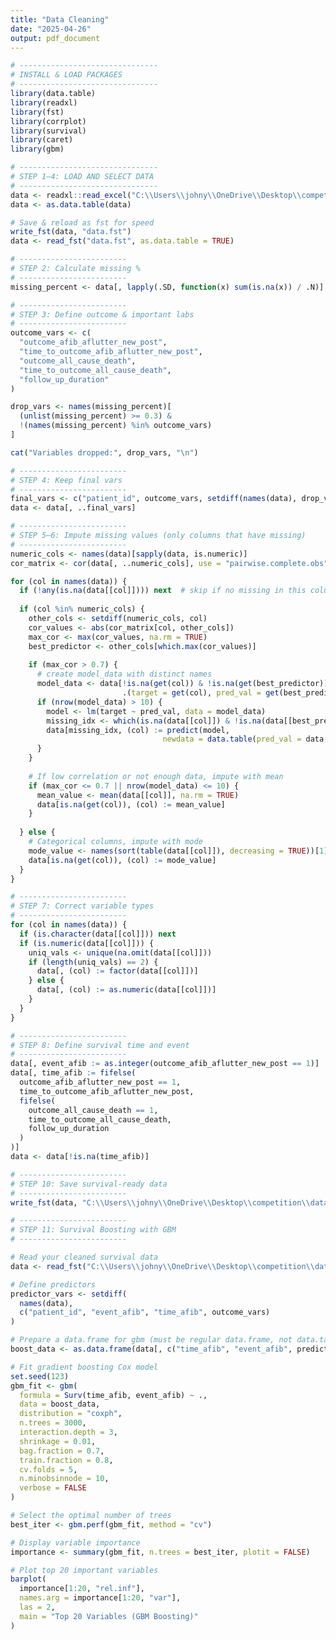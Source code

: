 ---
title: "Data Cleaning"
date: "2025-04-26"
output: pdf_document
---

```{r setup, warning=FALSE, message=FALSE}
# -------------------------------
# INSTALL & LOAD PACKAGES
# -------------------------------
library(data.table)
library(readxl)
library(fst)
library(corrplot)
library(survival)
library(caret)
library(gbm)
```

```{r data-cleaning, warning=FALSE, message=FALSE}
# -------------------------------
# STEP 1–4: LOAD AND SELECT DATA
# -------------------------------
data <- readxl::read_excel("C:\\Users\\johny\\OneDrive\\Desktop\\competition\\synthetic_data_stats_competition_2025_final (3).xlsx")
data <- as.data.table(data)

# Save & reload as fst for speed
write_fst(data, "data.fst")
data <- read_fst("data.fst", as.data.table = TRUE)

# ------------------------
# STEP 2: Calculate missing %
# ------------------------
missing_percent <- data[, lapply(.SD, function(x) sum(is.na(x)) / .N)]

# ------------------------
# STEP 3: Define outcome & important labs
# ------------------------
outcome_vars <- c(
  "outcome_afib_aflutter_new_post",
  "time_to_outcome_afib_aflutter_new_post",
  "outcome_all_cause_death",
  "time_to_outcome_all_cause_death",
  "follow_up_duration"
)

drop_vars <- names(missing_percent)[
  (unlist(missing_percent) >= 0.3) & 
  !(names(missing_percent) %in% outcome_vars)
]

cat("Variables dropped:", drop_vars, "\n")

# ------------------------
# STEP 4: Keep final vars
# ------------------------
final_vars <- c("patient_id", outcome_vars, setdiff(names(data), drop_vars))
data <- data[, ..final_vars]

# ------------------------
# STEP 5–6: Impute missing values (only columns that have missing)
# ------------------------
numeric_cols <- names(data)[sapply(data, is.numeric)]
cor_matrix <- cor(data[, ..numeric_cols], use = "pairwise.complete.obs")

for (col in names(data)) {
  if (!any(is.na(data[[col]]))) next  # skip if no missing in this column
  
  if (col %in% numeric_cols) {
    other_cols <- setdiff(numeric_cols, col)
    cor_values <- abs(cor_matrix[col, other_cols])
    max_cor <- max(cor_values, na.rm = TRUE)
    best_predictor <- other_cols[which.max(cor_values)]
    
    if (max_cor > 0.7) {
      # create model_data with distinct names
      model_data <- data[!is.na(get(col)) & !is.na(get(best_predictor)),
                         .(target = get(col), pred_val = get(best_predictor))]
      if (nrow(model_data) > 10) {
        model <- lm(target ~ pred_val, data = model_data)
        missing_idx <- which(is.na(data[[col]]) & !is.na(data[[best_predictor]]))
        data[missing_idx, (col) := predict(model, 
                                  newdata = data.table(pred_val = data[[best_predictor]][missing_idx]))]
      }
    } 
    
    # If low correlation or not enough data, impute with mean
    if (max_cor <= 0.7 || nrow(model_data) <= 10) {
      mean_value <- mean(data[[col]], na.rm = TRUE)
      data[is.na(get(col)), (col) := mean_value]
    }
    
  } else {
    # Categorical columns, impute with mode
    mode_value <- names(sort(table(data[[col]]), decreasing = TRUE))[1]
    data[is.na(get(col)), (col) := mode_value]
  }
}

# ------------------------
# STEP 7: Correct variable types
# ------------------------
for (col in names(data)) {
  if (is.character(data[[col]])) next
  if (is.numeric(data[[col]])) {
    uniq_vals <- unique(na.omit(data[[col]]))
    if (length(uniq_vals) == 2) {
      data[, (col) := factor(data[[col]])]
    } else {
      data[, (col) := as.numeric(data[[col]])]
    }
  }
}

# ------------------------
# STEP 8: Define survival time and event
# ------------------------
data[, event_afib := as.integer(outcome_afib_aflutter_new_post == 1)]
data[, time_afib := fifelse(
  outcome_afib_aflutter_new_post == 1,
  time_to_outcome_afib_aflutter_new_post,
  fifelse(
    outcome_all_cause_death == 1,
    time_to_outcome_all_cause_death,
    follow_up_duration
  )
)]
data <- data[!is.na(time_afib)]

# ------------------------
# STEP 10: Save survival-ready data
# ------------------------
write_fst(data, "C:\\Users\\johny\\OneDrive\\Desktop\\competition\\data_survival_ready_final.fst")
```

```{r}
# ------------------------
# STEP 11: Survival Boosting with GBM
# ------------------------

# Read your cleaned survival data
data <- read_fst("C:\\Users\\johny\\OneDrive\\Desktop\\competition\\data_survival_ready_final.fst", as.data.table = TRUE)

# Define predictors
predictor_vars <- setdiff(
  names(data),
  c("patient_id", "event_afib", "time_afib", outcome_vars)
)

# Prepare a data.frame for gbm (must be regular data.frame, not data.table)
boost_data <- as.data.frame(data[, c("time_afib", "event_afib", predictor_vars), with = FALSE])

# Fit gradient boosting Cox model
set.seed(123)
gbm_fit <- gbm(
  formula = Surv(time_afib, event_afib) ~ .,
  data = boost_data,
  distribution = "coxph",
  n.trees = 3000,
  interaction.depth = 3,
  shrinkage = 0.01,
  bag.fraction = 0.7,
  train.fraction = 0.8,
  cv.folds = 5,
  n.minobsinnode = 10,
  verbose = FALSE
)

# Select the optimal number of trees
best_iter <- gbm.perf(gbm_fit, method = "cv")

# Display variable importance
importance <- summary(gbm_fit, n.trees = best_iter, plotit = FALSE)

# Plot top 20 important variables
barplot(
  importance[1:20, "rel.inf"], 
  names.arg = importance[1:20, "var"],
  las = 2,
  main = "Top 20 Variables (GBM Boosting)"
)

```

